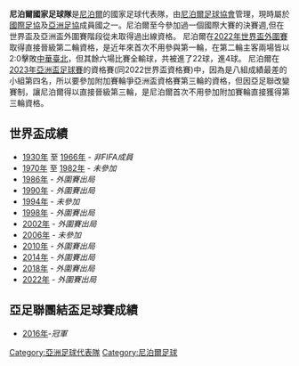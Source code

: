 {{Infobox National football team
| Name               = 尼泊爾
| Badge              = All Nepal Football Association.png
| FIFA Trigramme     = NEP
| FIFA Rank          = [[國際足協世界排名|161]]{{up}}（2018年6月）
| FIFA max           = 124
| FIFA max date      = 1993年12月、1994年2月
| FIFA min           = 188
| FIFA min date      = 2008年2月
| Nickname           =  
| Association        = [[尼泊爾足球協會|尼泊爾足球協會]] 
| Confederation      = [[AFC|AFC]] ([[亞洲|亞洲]]) 
| Most caps          = 
| pattern_la1 = _red and white AdidasToque13| pattern_b1  = _nep2013h| pattern_ra1 = _red and white AdidasToque13| pattern_sh1 = _adidasred&white| pattern_so1 = | leftarm1    = ED1C24| body1       = ED1C24| rightarm1   = ED1C24| shorts1     = ED1C24| socks1      = FF2200

|pattern_la2 = _nep2013a|pattern_b2 = _nep2013a|pattern_ra2 = _nep2013a|pattern_sh2 = _nep2013a|pattern_so2 = | socks2      = 3F43A4

| First game         = {{fb|CHN}} 6–2 尼泊尔 {{flagicon|NEP}} <br> ([[中华人民共和国|中国]][[北京|北京]]; 1972年10月13日)
| Largest win        = {{flagicon|NEP}} 尼泊尔 7–0 {{fb-rt|BHU}} <br> ([[尼泊尔|尼泊尔]][[加德满都|加德满都]]; 1999年9月26日)
| Largest loss       = {{fb|KOR}} 16–0 尼泊尔 {{flagicon|NEP}} <br> ([[韩国|韩国]][[仁川|仁川]]; 2003年9月29日)
{{fb|IDN}} 7-0 尼泊尔 {{flagicon|NEP}} <br> ([[科威特|科威特]]
[[科威特城|科威特城]]; 2022年6月14日)
| World cup apps     = 0次
| Regional name      = [[亞洲盃足球賽|亞洲盃]] 
| Regional cup apps  = 0次
| Challenge Cup name=[[亞足聯團結盃足球賽|團結盃]]
| Challenge Cup apps  = 1次
}}

'''尼泊爾國家足球隊'''是[[尼泊爾|尼泊爾]]的國家足球代表隊，由[[尼泊爾足球協會|尼泊爾足球協會]]管理，現時屬於[[國際足協|國際足協]]及[[亞洲足協|亞洲足協]]成員國之一。尼泊爾至今參加過一個國際大賽的決賽週,但在世界盃及亞洲盃外圍賽階段從未取得過出線資格。
尼泊爾在[[2022年世界盃外圍賽|2022年世界盃外圍賽]]取得直接晉級第二輪資格，是近年來首次不用參與第一輪，在第二輪主客兩場皆以2:0擊敗[[中華民國國家足球隊|中華臺北]]，但其餘六場比賽全輸球，共被進了22球，進4球。
尼泊爾在[[2023年亞洲盃足球賽|2023年亞洲盃足球賽]]的資格賽(同2022世界盃資格賽)中，因為是八組成績最差的小組第四名，所以要參加附加賽輪爭亞洲盃資格賽第三輪的資格，但因亞足聯改變賽制，讓尼泊爾得以直接晉級第三輪，是尼泊爾首次不用參加附加賽輪直接獲得第三輪資格。

== 世界盃成績 ==
* [[1930年世界盃足球賽|1930年]] 至 [[1966年世界盃足球賽|1966年]] - ''非FIFA成員''
* [[1970年世界盃足球賽|1970年]] 至 [[1982年世界盃足球賽|1982年]] - ''未參加''
* [[1986年世界盃足球賽|1986年]] - ''外圍賽出局''
* [[1990年世界盃足球賽|1990年]] - ''外圍賽出局''
* [[1994年世界盃足球賽|1994年]] - ''未參加''
* [[1998年世界盃足球賽|1998年]] - ''外圍賽出局''
* [[2002年世界盃足球賽|2002年]] - ''外圍賽出局''
* [[2006年世界盃足球賽|2006年]] - ''未參加''
* [[2010年世界盃足球賽|2010年]] - ''外圍賽出局''
* [[2014年世界盃足球賽|2014年]] - ''外圍賽出局''
* [[2018年世界盃足球賽|2018年]] - ''外圍賽出局''
* [[2022年世界盃足球賽|2022年]] - ''外圍賽出局''

== 亞足聯團結盃足球賽成績 ==
* [[2016年亞足聯團結盃足球賽|2016年]]-''冠軍''

{{AFC teams}}
{{南亞足球協會國家足球代表隊}}

[[Category:亞洲足球代表隊|Category:亞洲足球代表隊]]
[[Category:尼泊爾足球|Category:尼泊爾足球]]